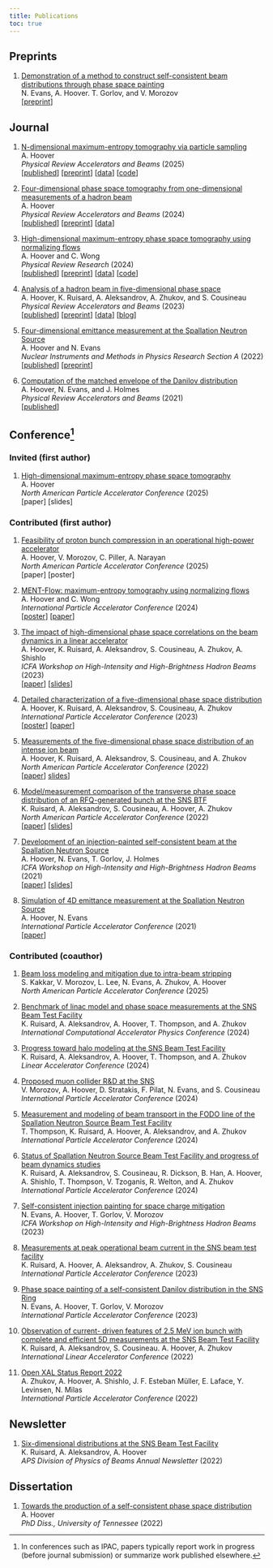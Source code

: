 ```yaml
---
title: Publications
toc: true
---
```


## Preprints

1. [Demonstration of a method to construct self-consistent beam distributions through phase space painting](files/2025_scbd_draft.pdf) \
N. Evans, A. Hoover. T. Gorlov, and V. Morozov \
[[preprint](files/2025_scbd_draft.pdf)]


## Journal

1. [N-dimensional maximum-entropy tomography via particle sampling](https://doi.org/10.1103/zl2h-3v32) \
A. Hoover \
*Physical Review Accelerators and Beams* (2025) \
[[published](https://doi.org/10.1103/zl2h-3v32)] 
[[preprint](https://arxiv.org/abs/2409.17915)] 
[[data](https://doi.org/10.5281/zenodo.15271632)]
[[code](https://github.com/austin-hoover/ment)]

1. [Four-dimensional phase space tomography from one-dimensional measurements of a hadron beam](https://doi.org/10.1103/PhysRevAccelBeams.27.122802) \
A. Hoover \
*Physical Review Accelerators and Beams* (2024) \
[[published](https://doi.org/10.1103/PhysRevAccelBeams.27.122802)]
[[preprint](https://arxiv.org/abs/2409.02862)]
[[data](https://zenodo.org/records/14014532)]

1. [High-dimensional maximum-entropy phase space tomography using normalizing flows](https://doi.org/10.1103/PhysRevResearch.6.033163) \
A. Hoover and C. Wong \
*Physical Review Research* (2024) \
[[published](https://doi.org/10.1103/PhysRevResearch.6.033163)]
[[preprint](https://arxiv.org/abs/2406.00236)]
[[data](https://zenodo.org/records/12812545)]
[[code](https://github.com/austin-hoover/ment-flow)]

1. [Analysis of a hadron beam in five-dimensional phase space](https://doi.org/10.1103/PhysRevAccelBeams.26.064202) \
A. Hoover, K. Ruisard, A. Aleksandrov, A. Zhukov, and S. Cousineau \
*Physical Review Accelerators and Beams* (2023) \
[[published](https://doi.org/10.1103/PhysRevAccelBeams.26.064202)]
[[preprint](https://arxiv.org/abs/2301.04178)]
[[data](https://zenodo.org/record/7724034#.ZDsWlS-B1pQ)]
[[blog](https://austin-hoover.github.io/blog/posts/2023-05-28_btf/)]

1. [Four-dimensional emittance measurement at the Spallation Neutron Source](https://www.sciencedirect.com/science/article/abs/pii/S0168900222006805) \
A. Hoover and N. Evans \
*Nuclear Instruments and Methods in Physics Research Section A* (2022) \
[[published](https://www.sciencedirect.com/science/article/abs/pii/S0168900222006805)]
[[preprint](https://arxiv.org/abs/2204.08303)] 

1. [Computation of the matched envelope of the Danilov distribution](https://doi.org/10.1103/PhysRevAccelBeams.24.044201) \
A. Hoover, N. Evans, and J. Holmes \
*Physical Review Accelerators and Beams* (2021) \
[[published](https://doi.org/10.1103/PhysRevAccelBeams.24.044201)]


## Conference^[In conferences such as IPAC, papers typically report work in progress (before journal submission) or summarize work published elsewhere.]


### Invited (first author)

1. [High-dimensional maximum-entropy phase space tomography]() \
A. Hoover \
*North American Particle Accelerator Conference* (2025) \
[paper]
[slides]


### Contributed (first author)

1. [Feasibility of proton bunch compression in an operational high-power accelerator]() \
A. Hoover, V. Morozov, C. Piller, A. Narayan \
*North American Particle Accelerator Conference* (2025) \
[paper]
[poster]

1. [MENT-Flow: maximum-entropy tomography using normalizing flows](https://www.jacow.org/ipac2024/pdf/WEPG65.pdf) \
A. Hoover and C. Wong \
*International Particle Accelerator Conference* (2024) \
[[poster](files/2024_ipac_poster.pdf)]
[[paper](https://www.jacow.org/ipac2024/pdf/WEPG65.pdf)]

1. [The impact of high-dimensional phase space correlations on the beam dynamics in a linear accelerator](https://accelconf.web.cern.ch/hb2023/papers/tuc1c2.pdf) \
A. Hoover, K. Ruisard, A. Aleksandrov, S. Cousineau, A. Zhukov, A. Shishlo \
*ICFA Workshop on High-Intensity and High-Brightness Hadron Beams* (2023) \
[[paper](https://accelconf.web.cern.ch/hb2023/papers/tuc1c2.pdf)]
[[slides](https://accelconf.web.cern.ch/hb2023/talks/tuc1c2_talk.pdf)]

1. [Detailed characterization of a five-dimensional phase space distribution](https://accelconf.web.cern.ch/ipac2023/pdf/WEPA028.pdf) \
A. Hoover, K. Ruisard, A. Aleksandrov, S. Cousineau, A. Zhukov \
*International Particle Accelerator Conference* (2023) \
[[poster](./files/2023_IPAC_poster.pdf)]
[[paper](https://accelconf.web.cern.ch/ipac2023/pdf/WEPA028.pdf)]

1. [Measurements of the five-dimensional phase space distribution of an intense ion beam](https://accelconf.web.cern.ch/napac2022/papers/frxd3.pdf) \
A. Hoover, K. Ruisard, A. Aleksandrov, S. Cousineau, and A. Zhukov \
*North American Particle Accelerator Conference* (2022) \
[[paper](https://accelconf.web.cern.ch/napac2022/papers/frxd3.pdf)]
[slides](https://accelconf.web.cern.ch/napac2022/talks/frxd3_talk.pdf)]

1. [Model/measurement comparison of the transverse phase space distribution of an RFQ-generated bunch at the SNS BTF]() \
K. Ruisard, A. Aleksandrov, S. Cousineau, A. Hoover, A. Zhukov \
*North American Particle Accelerator Conference* (2022) \
[[paper](https://accelconf.web.cern.ch/napac2022/papers/weye5.pdf)]
[[slides](https://accelconf.web.cern.ch/napac2022/talks/weye5_talk.pdf)]

1. [Development of an injection-painted self-consistent beam at the Spallation Neutron Source]() \
A. Hoover, N. Evans, T. Gorlov, J. Holmes \
*ICFA Workshop on High-Intensity and High-Brightness Hadron Beams* (2021) \
[[paper](https://epaper.kek.jp/hb2021/papers/moac3.pdf)]
[[slides]()]

1. [Simulation of 4D emittance measurement at the Spallation Neutron Source]() \
A. Hoover, N. Evans \
*International Particle Accelerator Conference* (2021) \
[[paper](https://accelconf.web.cern.ch/ipac2021/papers/thpab180.pdf)]


### Contributed (coauthor)

1. [Beam loss modeling and mitigation due to intra-beam stripping]() \
S. Kakkar, V. Morozov, L. Lee, N. Evans, A. Zhukov, A. Hoover \
*North American Particle Accelerator Conference* (2025) \

1. [Benchmark of linac model and phase space measurements at the SNS Beam Test Facility]() \
K. Ruisard, A. Aleksandrov, A. Hoover, T. Thompson, and A. Zhukov \
*International Computational Accelerator Physics Conference* (2024)

1. [Progress toward halo modeling at the SNS Beam Test Facility](https://meow.elettra.eu/71/pdf/THAA005.pdf) \
K. Ruisard, A. Aleksandrov, A. Hoover, T. Thompson, and A. Zhukov \
*Linear Accelerator Conference* (2024)

1. [Proposed muon collider R&D at the SNS](https://www.jacow.org/ipac2024/pdf/WEPR39.pdf) \
V. Morozov, A. Hoover, D. Stratakis, F. Pilat, N. Evans, and S. Cousineau \
*International Particle Accelerator Conference* (2024)

1. [Measurement and modeling of beam transport in the FODO line of the Spallation Neutron Source Beam Test Facility](https://accelconf.web.cern.ch/ipac2024/pdf/TUAN2.pdf) \
T. Thompson, K. Ruisard, A. Hoover, A. Aleksandrov, and A. Zhukov \
*International Particle Accelerator Conference* (2024)

1. [Status of Spallation Neutron Source Beam Test Facility and progress of beam dynamics studies](https://www.jacow.org/ipac2024/pdf/THPC75.pdf) \
K. Ruisard, A. Aleksandrov, S. Cousineau, R. Dickson, B. Han, A. Hoover, A. Shishlo, T. Thompson, V. Tzoganis, R. Welton, and A. Zhukov
*International Particle Accelerator Conference* (2024)

1. [Self-consistent injection painting for space charge mitigation](https://inspirehep.net/files/d31c7f076dcde3b2bade3c13963bd187) \
N. Evans, A. Hoover, T. Gorlov, V. Morozov \
*ICFA Workshop on High-Intensity and High-Brightness Hadron Beams* (2023)

1. [Measurements at peak operational beam current in the SNS beam test facility](https://accelconf.web.cern.ch/ipac2023/pdf/WEPA027.pdf) \
K. Ruisard, A. Hoover, A. Aleksandrov, A. Zhukov, S. Cousineau \
*International Particle Accelerator Conference* (2023)

1. [Phase space painting of a self-consistent Danilov distribution in the SNS Ring]() \
N. Evans, A. Hoover, T. Gorlov, V. Morozov \
*International Particle Accelerator Conference* (2023)

1. [Observation of current- driven features of 2.5 MeV ion bunch with complete and efficient 5D measurements at the SNS Beam Test Facility](https://accelconf.web.cern.ch/linac2022/papers/tupoge20.pdf) \
K. Ruisard, A. Aleksandrov, S. Cousineau. A. Hoover, A. Zhukov \
*International Linear Accelerator Conference* (2022)

1. [Open XAL Status Report 2022](https://accelconf.web.cern.ch/ipac2022/papers/tupotk029.pdf) \
A. Zhukov, A. Hoover, A. Shishlo,  J. F. Esteban Müller, E. Laface, Y. Levinsen, N. Milas \
*International Particle Accelerator Conference* (2022)


## Newsletter

1. [Six-dimensional distributions at the SNS Beam Test Facility](https://higherlogicdownload.s3.amazonaws.com/APS/9cf62627-7088-4bd3-bf97-6adfc913f623/UploadedImages/APS_DPB_Newsletter_2022-2-2.pdf) \
K. Ruisard, A. Aleksandrov, A. Hoover \
*APS Division of Physics of Beams Annual Newsletter* (2022)

## Dissertation

1. [Towards the production of a self-consistent phase space distribution](https://trace.tennessee.edu/utk_graddiss/7228) \
A. Hoover \
*PhD Diss., University of Tennessee* (2022) \
